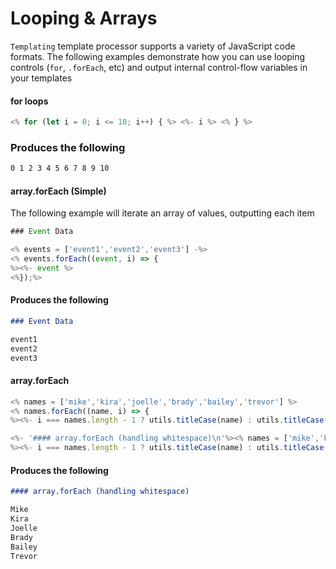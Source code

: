 
# Looping & Arrays

`Templating` template processor supports a variety of JavaScript code formats. The following examples demonstrate how you can use looping controls (`for`, `.forEach`, etc) and output internal control-flow variables in your templates

#### for loops

```javascript
<% for (let i = 0; i <= 10; i++) { %> <%- i %> <% } %>
```

### Produces the following

```markdown
0 1 2 3 4 5 6 7 8 9 10
```

#### array.forEach (Simple)

The following example will iterate an array of values, outputting each item

```javascript
### Event Data

<% events = ['event1','event2','event3'] -%>
<% events.forEach((event, i) => {
%><%- event %>
<%});%>
```

#### Produces the following

```markdown
### Event Data

event1
event2
event3
```

#### array.forEach

```javascript
<% names = ['mike','kira','joelle','brady','bailey','trevor'] %>
<% names.forEach((name, i) => {
%><%- i === names.length - 1 ? utils.titleCase(name) : utils.titleCase(name) + '\n' %><%});%>

<%- '#### array.forEach (handling whitespace)\n'%><% names = ['mike','kira','joelle','brady','bailey','trevor'] %><% names.forEach((name, i) => {
%><%- i === names.length - 1 ? utils.titleCase(name) : utils.titleCase(name) + '\n' %><%});%>
```

#### Produces the following

```markdown
#### array.forEach (handling whitespace)

Mike
Kira
Joelle
Brady
Bailey
Trevor
```
